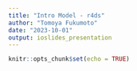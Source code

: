 ```yaml
---
title: "Intro Model - r4ds"
author: "Tomoya Fukumoto"
date: "2023-10-01"
output: ioslides_presentation
---
```


```r
knitr::opts_chunk$set(echo = TRUE)
```

